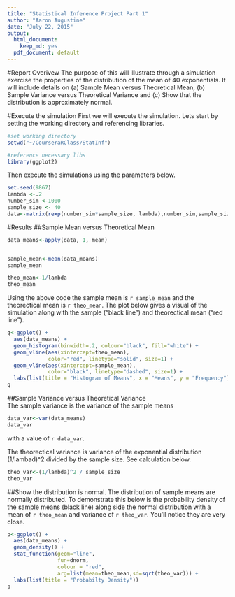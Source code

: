 ```yaml
---
title: "Statistical Inference Project Part 1"
author: "Aaron Augustine"
date: "July 22, 2015" 
output:
  html_document:
    keep_md: yes
  pdf_document: default
---
```


#Report Overivew
The purpose of this will illustrate through a simulation exercise the properties of the distribution of the mean of 40 exponentials. It will include details on (a) Sample Mean versus Theoretical Mean, (b) Sample Variance versus Theoretical Variance and (c) Show that the distribution is approximately normal.

#Execute the simulation
First we will execute the simulation.  Lets start by setting the working directory and referencing libraries.

```r
#set working directory
setwd("~/CourseraRClass/StatInf")

#reference necessary libs
library(ggplot2)
```
 
Then execute the simulations using the parameters below.
```r
set.seed(9867)
lambda <-.2
number_sim <-1000
sample_size <- 40
data<-matrix(rexp(number_sim*sample_size, lambda),number_sim,sample_size)
```

#Results
##Sample Mean versus Theoretical Mean
```r
data_means<-apply(data, 1, mean)


sample_mean<-mean(data_means)
sample_mean

theo_mean<-1/lambda 
theo_mean
```
Using the above code the sample mean is `r sample_mean` and the theorectical mean is `r theo_mean`.  The plot below gives a visual of the simulation along with the sample ("black line") and theorectical mean ("red line").
 
```r
q<-ggplot() + 
  aes(data_means) + 
  geom_histogram(binwidth=.2, colour="black", fill="white") +
  geom_vline(aes(xintercept=theo_mean),  
             color="red", linetype="solid", size=1) +
  geom_vline(aes(xintercept=sample_mean),   
             color="black", linetype="dashed", size=1) +
  labs(list(title = "Histogram of Means", x = "Means", y = "Frequency"))
q

```


##Sample Variance versus Theoretical Variance  
The sample variance is the variance of the sample means

```r
data_var<-var(data_means)
data_var
```
with a value of `r data_var`.

The theorectical variance is variance of the exponential distribution (1/lambad)^2 divided by the sample size.  See calculation below.
```r
theo_var<-(1/lambda)^2 / sample_size
theo_var
```

##Show the distribution is normal.
The distribution of sample means are normally distributed.  To demonstrate this below is the probability density of the sample means (black line) along side the normal distribution with a mean of `r theo_mean` and variance of `r theo_var`.   You'll notice they are very close.
 
```r
p<-ggplot() + 
  aes(data_means) + 
  geom_density() +
  stat_function(geom="line", 
                fun=dnorm, 
                colour = "red", 
                arg=list(mean=theo_mean,sd=sqrt(theo_var))) +
  labs(list(title = "Probabilty Density"))
p
```